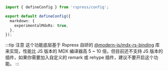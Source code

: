 ```ts title="rspress.config.ts"
import { defineConfig } from 'rspress/config';

export default defineConfig({
  markdown: {
    experimentalMdxRs: true,
  },
});
```

:::tip 注意
这个功能底层基于 Rspress 自研的 [@modern-js/mdx-rs-binding](https://github.com/web-infra-dev/mdx-rs-binding) 库来实现，性能比 JS 版本的 MDX 编译器高 5 ~ 10 倍，但目前还不支持 JS 版本的插件，如果你需要加入自定义的 remark 或 rehype 插件，建议不要开启这个功能。
:::
